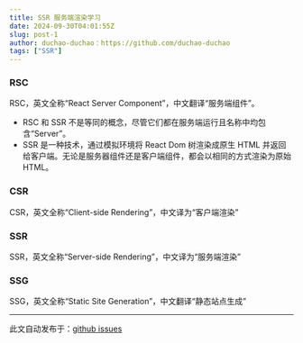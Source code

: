```yaml
---
title: SSR 服务端渲染学习
date: 2024-09-30T04:01:55Z
slug: post-1
author: duchao-duchao：https://github.com/duchao-duchao
tags: ["SSR"]
---
```


### RSC
RSC，英文全称“React Server Component”，中文翻译“服务端组件”。
 - RSC 和 SSR 不是等同的概念，尽管它们都在服务端运行且名称中均包含“Server”。
 - SSR 是一种技术，通过模拟环境将 React Dom 树渲染成原生 HTML 并返回给客户端。无论是服务器组件还是客户端组件，都会以相同的方式渲染为原始 HTML。
### CSR
CSR，英文全称“Client-side Rendering”，中文译为“客户端渲染”

### SSR
SSR，英文全称“Server-side Rendering”，中文译为“服务端渲染”

### SSG
SSG，英文全称“Static Site Generation”，中文翻译“静态站点生成”

---
此文自动发布于：<a href="https://github.com/duchao-duchao/dc-blog/issues/1" target="_blank">github issues</a>
